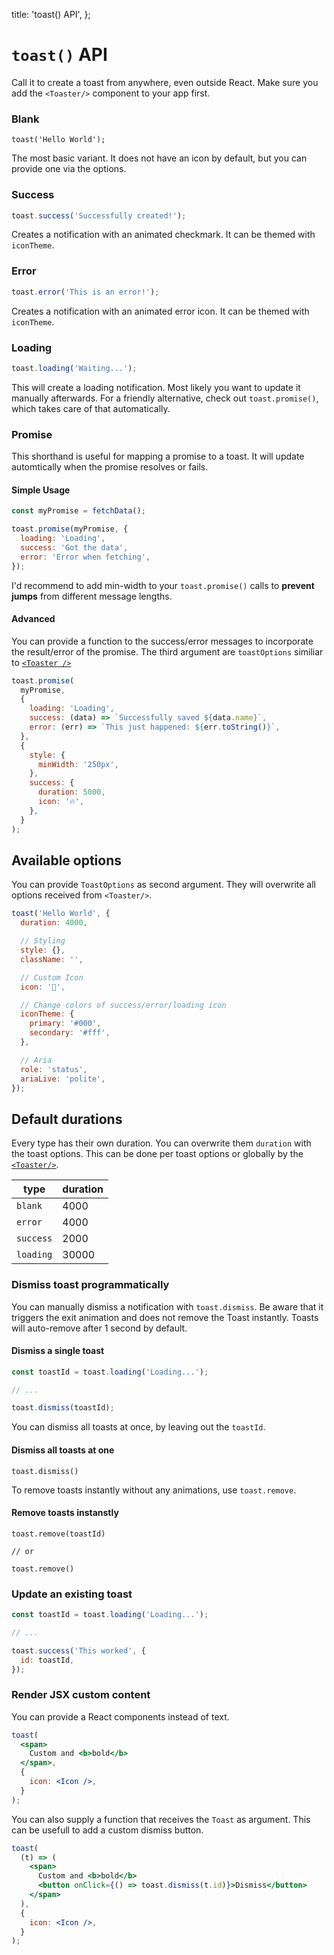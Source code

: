 
  title: 'toast() API',
};

# `toast()` API

Call it to create a toast from anywhere, even outside React. Make sure you add the `<Toaster/>` component to your app first.

### Blank

```
toast('Hello World');
```

The most basic variant. It does not have an icon by default, but you can provide one via the options.

### Success

```js
toast.success('Successfully created!');
```

Creates a notification with an animated checkmark. It can be themed with `iconTheme`.

### Error

```js
toast.error('This is an error!');
```

Creates a notification with an animated error icon. It can be themed with `iconTheme`.

### Loading

```js
toast.loading('Waiting...');
```

This will create a loading notification. Most likely you want to update it manually afterwards. For a friendly alternative, check out `toast.promise()`, which takes care of that automatically.

### Promise

This shorthand is useful for mapping a promise to a toast. It will update automtically when the promise resolves or fails.

#### Simple Usage

```js
const myPromise = fetchData();

toast.promise(myPromise, {
  loading: 'Loading',
  success: 'Got the data',
  error: 'Error when fetching',
});
```

I'd recommend to add min-width to your `toast.promise()` calls to **prevent jumps** from different message lengths.

#### Advanced

You can provide a function to the success/error messages to incorporate the result/error of the promise. The third argument are `toastOptions` similiar to [`<Toaster />`](/docs/toaster)

```js
toast.promise(
  myPromise,
  {
    loading: 'Loading',
    success: (data) => `Successfully saved ${data.name}`,
    error: (err) => `This just happened: ${err.toString()}`,
  },
  {
    style: {
      minWidth: '250px',
    },
    success: {
      duration: 5000,
      icon: '🔥',
    },
  }
);
```

## Available options

You can provide `ToastOptions` as second argument. They will overwrite all options received from `<Toaster/>`.

```js
toast('Hello World', {
  duration: 4000,

  // Styling
  style: {},
  className: '',

  // Custom Icon
  icon: '👏',

  // Change colors of success/error/loading icon
  iconTheme: {
    primary: '#000',
    secondary: '#fff',
  },

  // Aria
  role: 'status',
  ariaLive: 'polite',
});
```

## Default durations

Every type has their own duration. You can overwrite them `duration` with the toast options. This can be done per toast options or globally by the [`<Toaster/>`](/docs/toaster).

| type      | duration |
| --------- | -------- |
| `blank`   | 4000     |
| `error`   | 4000     |
| `success` | 2000     |
| `loading` | 30000    |

### Dismiss toast programmatically

You can manually dismiss a notification with `toast.dismiss`. Be aware that it triggers the exit animation and does not remove the Toast instantly. Toasts will auto-remove after 1 second by default.

#### Dismiss a single toast

```js
const toastId = toast.loading('Loading...');

// ...

toast.dismiss(toastId);
```

You can dismiss all toasts at once, by leaving out the `toastId`.

#### Dismiss all toasts at one

```
toast.dismiss()
```

To remove toasts instantly without any animations, use `toast.remove`.

#### Remove toasts instanstly

```
toast.remove(toastId)

// or

toast.remove()
```

### Update an existing toast

```js
const toastId = toast.loading('Loading...');

// ...

toast.success('This worked', {
  id: toastId,
});
```

### Render JSX custom content

You can provide a React components instead of text.

```jsx
toast(
  <span>
    Custom and <b>bold</b>
  </span>,
  {
    icon: <Icon />,
  }
);
```

You can also supply a function that receives the `Toast` as argument. This can be usefull to add a custom dismiss button.

```jsx
toast(
  (t) => (
    <span>
      Custom and <b>bold</b>
      <button onClick={() => toast.dismiss(t.id)}>Dismiss</button>
    </span>
  ),
  {
    icon: <Icon />,
  }
);
```

